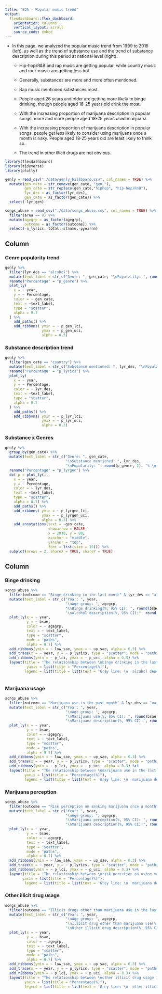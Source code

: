 ```yaml
---
title: "EDA - Popular music trend"
output: 
  flexdashboard::flex_dashboard:
    orientation: columns
    vertical_layout: scroll
    source_code: embed
---
```


- In this page, we analyzed the popular music trend from 1999 to 2019 (left), as well as the trend of substance use and the trend of substance description during this period at national level (right).

  - Hip-hop/R&B and rap music are getting popular, while country music and rock music are getting less hot.
  - Generally, substances are more and more often mentioned.
  - Rap music mentioned substances most.
  
  - People aged 26 years and older are getting more likely to binge drinking, though people aged 18-25 years old drink the most.
  - With the increasing proportion of marijuana description in popular songs, more and more people aged 18-25 years used marijuana.
  - With the increasing proportion of marijuana description in popular songs, people get less likely to consider using marijuana once a month is risky. People aged 18-25 years old are least likely to think so.
  - The trend in other illicit drugs are not obvious.

```r
library(flexdashboard)
library(tidyverse)
library(plotly)

genly = read_csv("./data/genly_billboard.csv", col_names = TRUE) %>%
  mutate(gen_cate = str_remove(gen_cate, "gen_"),
         gen_cate = str_replace(gen_cate,"hiphop", "hip-hop/RnB"),
         lyr_des = as_factor(lyr_des),
         gen_cate = as_factor(gen_cate)) %>%
  select(-lyr_gen)

songs_abuse = read_csv("./data/songs_abuse.csv", col_names = TRUE) %>%
  filter(area == 0) %>%
  mutate(agegrp = as_factor(agegrp),
         outcome = as_factor(outcome)) %>%
  select(-n_lyrics,-total,-stname,-pyearnm)
```

Column {.tabset data-width=400}
-----------------------------------------------------------------------

### Genre popularity trend

```r
genly %>%
  filter(lyr_des == "alcohol") %>%
  mutate(text_label = str_c("Genre: ", gen_cate, "\nPopularity: ", round(p_genre, 2), "% \n(95% CI: ",round(p_gen_lci,2),"% - ",round(p_gen_uci,2),"%)")) %>%
  rename("Percentage" = "p_genre") %>%
  plot_ly(
    x = ~ year,
    y = ~ Percentage,
    color = ~ gen_cate,
    text = ~text_label,
    type = "scatter",
    alpha = 0.7
  ) %>%
    add_paths() %>%
    add_ribbons( ymin = ~ p_gen_lci,
                 ymax = ~ p_gen_uci,
                 alpha = 0.3)
```

### Substance description trend
```r
genly %>%
  filter(gen_cate == "country") %>%
  mutate(text_label = str_c("Substance mentioned: ", lyr_des, "\nPopularity: ", round(p_lyrics, 2), "% \n(95% CI: ",round(p_lyr_lci,2),"% - ",round(p_lyr_uci,2),"%)")) %>%
  rename("Percentage" = "p_lyrics") %>%
  plot_ly(
    x = ~ year,
    y = ~ Percentage,
    color = ~ lyr_des,
    text = ~text_label,
    type = "scatter",
    alpha = 0.7
  ) %>%
    add_paths() %>%
    add_ribbons( ymin = ~ p_lyr_lci,
                 ymax = ~ p_lyr_uci,
                 alpha = 0.3)
```

### Substance x Genres

```r
genly %>%
  group_by(gen_cate) %>%
  mutate(text_label = str_c("Genre: ", gen_cate,
                            "\nSubstance mentioned: ", lyr_des,
                            "\nPopularity: ", round(p_genre, 2), "% \n(95% CI: ",round(p_gen_lci,2),"% - ",round(p_gen_uci,2),"%)")) %>%
  rename("Percentage" = "p_lyrgen") %>%
  do( p = plot_ly(.,
    x = ~ year,
    y = ~ Percentage,
    color = ~ lyr_des,
    text = ~text_label,
    type = "scatter",
    alpha = 0.7) %>%
    add_paths() %>%
    add_ribbons( ymin = ~ p_lyrgen_lci,
                 ymax = ~ p_lyrgen_uci,
                 alpha = 0.3) %>%
    add_annotations(text = ~gen_cate,
                    showarrow = FALSE,
                    x = 2010, y = 80,
                    xanchor = "middle",
                    yanchor = "top",
                    font = list(size = 15))) %>%
  subplot(nrows = 2, shareX = TRUE, shareY = TRUE)
```



Column {.tabset data-width=600}
-----------------------------------------------------------------------

### Binge drinking

```r
songs_abuse %>%
  filter(outcome == "Binge drinking in the last month" & lyr_des == "alcohol") %>%
  mutate(text_label = str_c("Year: ", year,
                            "\nAge group: ", agegrp,
                            "\nBinge drinking(%, 95% CI): ", round(bsae, 2), " (", round(low_sae, 2)," - ",round(up_sae, 2),")",
                            "\nAlcohol description(%, 95% CI):", round(p_lyrics, 2), " (", round(p_lci, 2)," - ",round(p_uci, 2),")")) %>%
  plot_ly(x = ~ year,
          y = ~ bsae,
          color = ~ agegrp,
          text = ~ text_label,
          type = "scatter",
          mode = "paths",
          alpha = 0.7) %>%
  add_ribbons(ymin = ~ low_sae, ymax = ~ up_sae, alpha = 0.3) %>%
  add_trace(x = ~ year, y = ~ p_lyrics, type = "scatter", mode = "paths", text = ~ paste("Alcohol description (%): ", round(p_lyrics,2))) %>%
  add_ribbons(ymin = ~ p_lci, ymax = ~ p_uci, alpha = 0.3) %>%
  layout(title = "The relationship between \nbinge drinking in the last month and alcohol description in the lyrics,\nat national level",
          yaxis = list(title = "Percentage(%)"),
         legend = list(title = list(text = 'Grey line: \n  alcohol description \nin the lyrics(%, 95% CI) \n \nAge group')))
  
```

### Marijuana usage

```r
songs_abuse %>%
  filter(outcome == "Marijuana use in the past month" & lyr_des == "marijuana") %>%
  mutate(text_label = str_c("Year: ", year,
                            "\nAge group: ", agegrp,
                            "\nMarijuana use(%, 95% CI): ", round(bsae, 2), " (", round(low_sae, 2)," - ",round(up_sae, 2),")",
                            "\nMarijuana description(%, 95% CI):", round(p_lyrics, 2), " (", round(p_lci, 2)," - ",round(p_uci, 2),")")) %>%
  plot_ly(x = ~ year,
          y = ~ bsae,
          color = ~ agegrp,
          text = ~ text_label,
          type = "scatter",
          mode = "paths",
          alpha = 0.7) %>%
  add_ribbons(ymin = ~ low_sae, ymax = ~ up_sae, alpha = 0.3) %>%
  add_trace(x = ~ year, y = ~ p_lyrics, type = "scatter", mode = "paths", text = ~ paste("Marijuana description (%): ", round(p_lyrics,2))) %>%
  add_ribbons(ymin = ~ p_lci, ymax = ~ p_uci, alpha = 0.3) %>%
  layout(title = "The relationship between \nmarijuana use in the last month and alcohol description in the lyrics,\nat national level",
         yaxis = list(title = "Percentage(%)"),
         legend = list(title = list(text = 'Grey line: \n  marijuana description \nin the lyrics(%, 95% CI) \n \nAge group')))
```

### Marijuana perception

```r
songs_abuse %>%
  filter(outcome == "Risk perception on smoking marijuana once a month" & lyr_des == "marijuana") %>%
  mutate(text_label = str_c("Year: ", year,
                            "\nAge group: ", agegrp,
                            "\nMarijuana perception(%, 95% CI): ", round(bsae, 2), " (", round(low_sae, 2)," - ",round(up_sae, 2),")",
                            "\nMarijuana description(%, 95% CI):", round(p_lyrics, 2), " (", round(p_lci, 2)," - ",round(p_uci, 2),")")) %>%
  plot_ly(x = ~ year,
          y = ~ bsae,
          color = ~ agegrp,
          text = ~ text_label,
          type = "scatter",
          mode = "paths",
          alpha = 0.7) %>%
  add_ribbons(ymin = ~ low_sae, ymax = ~ up_sae, alpha = 0.3) %>%
  add_trace(x = ~ year, y = ~ p_lyrics, type = "scatter", mode = "paths", text = ~ paste("Marijuana description (%): ", round(p_lyrics,2))) %>%
  add_ribbons(ymin = ~ p_lci, ymax = ~ p_uci, alpha = 0.3) %>%
  layout(title = "The relationship between \nrisk percetion on using marijuana once a month and marijuana description in the lyrics,\nat national level",
        yaxis = list(title = "Percentage(%)"),
         legend = list(title = list(text = 'Grey line: \n  marijuana description \nin the lyrics(%, 95% CI) \n \nAge group')))
```

### Other illicit drug usage

```r
songs_abuse %>%
  filter(outcome == "Illicit drugs other than marijuana use in the last month" & lyr_des == "other_illicit") %>%
  mutate(text_label = str_c("Year: ", year,
                            "\nAge group: ", agegrp,
                            "\nIllicit drug other than marijuana use(%, 95% CI): ", round(bsae, 2), " (", round(low_sae, 2)," - ",round(up_sae, 2),")",
                            "\nOther illicit drug description(%, 95% CI):", round(p_lyrics, 2), " (", round(p_lci, 2)," - ",round(p_uci, 2),")")) %>%
  plot_ly(x = ~ year,
          y = ~ bsae,
          color = ~ agegrp,
          text = ~ text_label,
          type = "scatter",
          mode = "paths",
          alpha = 0.7) %>%
  add_ribbons(ymin = ~ low_sae, ymax = ~ up_sae, alpha = 0.3) %>%
  add_trace(x = ~ year, y = ~ p_lyrics, type = "scatter", mode = "paths", text = ~ paste("Other illicit drug description (%): ", round(p_lyrics,2))) %>%
  add_ribbons(ymin = ~ p_lci, ymax = ~ p_uci, alpha = 0.3) %>%
  layout(title = "The relationship between \nother illicit drug usage in the last month and other illicit drug description in the lyrics, \nat national level",
         yaxis = list(title = "Percentage(%)"),
         legend = list(title = list(text = 'Grey line: \n  other illicit drug description \nin the lyrics(%, 95% CI) \n \nAge group')))
```

